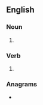 ==English==

===Noun===
{{head|en|noun form}}

# {{plural of|en|manicure}}

===Verb===
{{head|en|verb form}}

# {{en-third-person singular of|manicure}}

===Anagrams===
* {{anagrams|en|a=aceimnrsu|Marinescu|muscarine}}